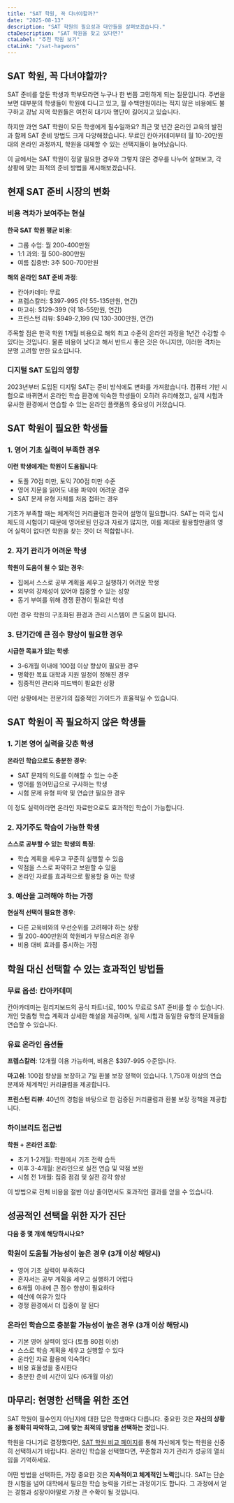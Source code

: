```yaml
---
title: "SAT 학원, 꼭 다녀야할까?"
date: "2025-08-13"
description: "SAT 학원의 필요성과 대안들을 살펴보겠습니다."
ctaDescription: "SAT 학원을 찾고 있다면?"
ctaLabel: "추천 학원 보기"
ctaLink: "/sat-hagwons"
---
```


## SAT 학원, 꼭 다녀야할까?

SAT 준비를 앞둔 학생과 학부모라면 누구나 한 번쯤 고민하게 되는 질문입니다. 주변을 보면 대부분의 학생들이 학원에 다니고 있고, 월 수백만원이라는 적지 않은 비용에도 불구하고 강남 지역 학원들은 여전히 대기자 명단이 길어지고 있습니다.

하지만 과연 SAT 학원이 모든 학생에게 필수일까요? 최근 몇 년간 온라인 교육의 발전과 함께 SAT 준비 방법도 크게 다양해졌습니다. 무료인 칸아카데미부터 월 10-20만원대의 온라인 과정까지, 학원을 대체할 수 있는 선택지들이 늘어났습니다.

이 글에서는 SAT 학원이 정말 필요한 경우와 그렇지 않은 경우를 나누어 살펴보고, 각 상황에 맞는 최적의 준비 방법을 제시해보겠습니다.

## 현재 SAT 준비 시장의 변화

### 비용 격차가 보여주는 현실

**한국 SAT 학원 평균 비용**:
- 그룹 수업: 월 200-400만원
- 1:1 과외: 월 500-800만원
- 여름 집중반: 3주 500-700만원

**해외 온라인 SAT 준비 과정**:
- 칸아카데미: 무료
- 프렙스칼러: $397-995 (약 55-135만원, 연간)
- 마고쉬: $129-399 (약 18-55만원, 연간)
- 프린스턴 리뷰: $949-2,199 (약 130-300만원, 연간)

주목할 점은 한국 학원 1개월 비용으로 해외 최고 수준의 온라인 과정을 1년간 수강할 수 있다는 것입니다. 물론 비용이 낮다고 해서 반드시 좋은 것은 아니지만, 이러한 격차는 분명 고려할 만한 요소입니다.

### 디지털 SAT 도입의 영향

2023년부터 도입된 디지털 SAT는 준비 방식에도 변화를 가져왔습니다. 컴퓨터 기반 시험으로 바뀌면서 온라인 학습 환경에 익숙한 학생들이 오히려 유리해졌고, 실제 시험과 유사한 환경에서 연습할 수 있는 온라인 플랫폼의 중요성이 커졌습니다.

## SAT 학원이 필요한 학생들

### 1. 영어 기초 실력이 부족한 경우

**이런 학생에게는 학원이 도움됩니다**:
- 토플 70점 미만, 토익 700점 미만 수준
- 영어 지문을 읽어도 내용 파악이 어려운 경우
- SAT 문제 유형 자체를 처음 접하는 경우

기초가 부족할 때는 체계적인 커리큘럼과 한국어 설명이 필요합니다. SAT는 미국 입시제도의 시험이기 때문에 영어로된 인강과 자료가 많지만, 이를 제대로 활용할만큼의 영어 실력이 없다면 학원을 찾는 것이 더 적합합니다.

### 2. 자기 관리가 어려운 학생

**학원이 도움이 될 수 있는 경우**:
- 집에서 스스로 공부 계획을 세우고 실행하기 어려운 학생
- 외부의 강제성이 있어야 집중할 수 있는 성향
- 동기 부여를 위해 경쟁 환경이 필요한 학생

이런 경우 학원의 구조화된 환경과 관리 시스템이 큰 도움이 됩니다.

### 3. 단기간에 큰 점수 향상이 필요한 경우

**시급한 목표가 있는 학생**:
- 3-6개월 이내에 100점 이상 향상이 필요한 경우
- 명확한 목표 대학과 지원 일정이 정해진 경우
- 집중적인 관리와 피드백이 필요한 상황

이런 상황에서는 전문가의 집중적인 가이드가 효율적일 수 있습니다.

## SAT 학원이 꼭 필요하지 않은 학생들

### 1. 기본 영어 실력을 갖춘 학생

**온라인 학습으로도 충분한 경우**:
- SAT 문제의 의도를 이해할 수 있는 수준
- 영어를 원어민급으로 구사하는 학생
- 시험 문제 유형 파악 및 연습만 필요한 경우

이 정도 실력이라면 온라인 자료만으로도 효과적인 학습이 가능합니다.

### 2. 자기주도 학습이 가능한 학생

**스스로 공부할 수 있는 학생의 특징**:
- 학습 계획을 세우고 꾸준히 실행할 수 있음
- 약점을 스스로 파악하고 보완할 수 있음
- 온라인 자료를 효과적으로 활용할 줄 아는 학생

### 3. 예산을 고려해야 하는 가정

**현실적 선택이 필요한 경우**:
- 다른 교육비와의 우선순위를 고려해야 하는 상황
- 월 200-400만원의 학원비가 부담스러운 경우
- 비용 대비 효과를 중시하는 가정

## 학원 대신 선택할 수 있는 효과적인 방법들

### 무료 옵션: 칸아카데미

칸아카데미는 컬리지보드의 공식 파트너로, 100% 무료로 SAT 준비를 할 수 있습니다. 개인 맞춤형 학습 계획과 상세한 해설을 제공하며, 실제 시험과 동일한 유형의 문제들을 연습할 수 있습니다.

### 유료 온라인 옵션들

**프렙스칼러**: 12개월 이용 가능하며, 비용은 $397-995 수준입니다.

**마고쉬**: 100점 향상을 보장하고 7일 환불 보장 정책이 있습니다. 1,750개 이상의 연습 문제와 체계적인 커리큘럼을 제공합니다.

**프린스턴 리뷰**: 40년의 경험을 바탕으로 한 검증된 커리큘럼과 환불 보장 정책을 제공합니다.

### 하이브리드 접근법

**학원 + 온라인 조합**:
- 초기 1-2개월: 학원에서 기초 전략 습득
- 이후 3-4개월: 온라인으로 실전 연습 및 약점 보완
- 시험 전 1개월: 집중 점검 및 실전 감각 향상

이 방법으로 전체 비용을 절반 이상 줄이면서도 효과적인 결과를 얻을 수 있습니다.

## 성공적인 선택을 위한 자가 진단

**다음 중 몇 개에 해당하시나요?**

### 학원이 도움될 가능성이 높은 경우 (3개 이상 해당시)
- 영어 기초 실력이 부족하다
- 혼자서는 공부 계획을 세우고 실행하기 어렵다
- 6개월 이내에 큰 점수 향상이 필요하다
- 예산에 여유가 있다
- 경쟁 환경에서 더 집중이 잘 된다

### 온라인 학습으로 충분할 가능성이 높은 경우 (3개 이상 해당시)
- 기본 영어 실력이 있다 (토플 80점 이상)
- 스스로 학습 계획을 세우고 실행할 수 있다
- 온라인 자료 활용에 익숙하다
- 비용 효율성을 중시한다
- 충분한 준비 시간이 있다 (6개월 이상)

## 마무리: 현명한 선택을 위한 조언

SAT 학원이 필수인지 아닌지에 대한 답은 학생마다 다릅니다. 중요한 것은 **자신의 상황을 정확히 파악하고, 그에 맞는 최적의 방법을 선택하는 것**입니다.

학원을 다니기로 결정했다면, [SAT 학원 비교 페이지](https://www.ibmaster.net/sat-hagwons)를 통해 자신에게 맞는 학원을 신중히 선택하시기 바랍니다. 온라인 학습을 선택했다면, 꾸준함과 자기 관리가 성공의 열쇠임을 기억하세요.

어떤 방법을 선택하든, 가장 중요한 것은 **지속적이고 체계적인 노력**입니다. SAT는 단순한 시험을 넘어 대학에서 필요한 학습 능력을 기르는 과정이기도 합니다. 그 과정에서 얻는 경험과 성장이야말로 가장 큰 수확이 될 것입니다.